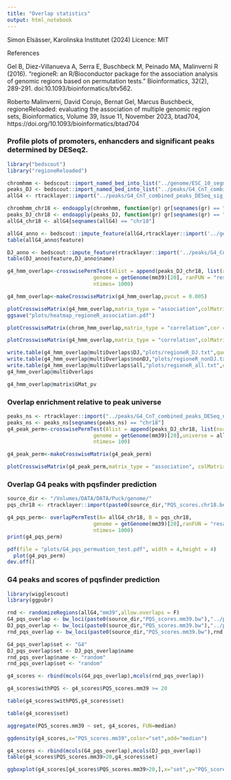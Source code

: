 ```yaml
---
title: "Overlap statistics"
output: html_notebook
---
```


Simon Elsässer, Karolinska Institutet (2024)
Licence: MIT


References 

Gel B, Diez-Villanueva A, Serra E, Buschbeck M, Peinado MA, Malinverni R (2016). “regioneR: an R/Bioconductor package for the association analysis of genomic regions based on permutation tests.” Bioinformatics, 32(2), 289-291. doi:10.1093/bioinformatics/btv562.

Roberto Malinverni, David Corujo, Bernat Gel, Marcus Buschbeck, regioneReloaded: evaluating the association of multiple genomic region sets, Bioinformatics, Volume 39, Issue 11, November 2023, btad704, https://doi.org/10.1093/bioinformatics/btad704

### Profile plots of promoters, enhancders and significant peaks determined by DESeq2.

```r
library("bedscout")
library("regioneReloaded")

chromhmm <- bedscout::import_named_bed_into_list("../genome/ESC_10_segments.mm39.bed")
peaks_DJ <- bedscout::import_named_bed_into_list("../peaks/G4_CnT_combined_peaks_DJ_nonDJ.bed")
allG4 <- rtracklayer::import("../peaks/G4_CnT_combined_peaks_DESeq_sig_categories.bed")

chromhmm_chr18 <- endoapply(chromhmm, function(gr) gr[seqnames(gr) == "chr18"])
peaks_DJ_chr18 <- endoapply(peaks_DJ, function(gr) gr[seqnames(gr) == "chr18"])
allG4_chr18 <- allG4[seqnames(allG4) == "chr18"]
```

```r
allG4_anno <- bedscout::impute_feature(allG4,rtracklayer::import('../genome/ESC_10_segments.mm39.bed'),name_field = "name")
table(allG4_anno$feature)
```

```r
DJ_anno <- bedscout::impute_feature(rtracklayer::import('../peaks/G4_CnT_combined_peaks_DJ_nonDJ.bed'),rtracklayer::import('../genome/ESC_10_segments.mm39.bed'),name_field = "name")
table(DJ_anno$feature,DJ_anno$name)
```

```r
g4_hmm_overlap<-crosswisePermTest(Alist = append(peaks_DJ_chr18, list(allG4=allG4_chr18)), Blist = chromhmm_chr18, 
                            genome = getGenome(mm39)[20], ranFUN = "resampleGenome",per.chromosome=T,
                            ntimes= 1000)

g4_hmm_overlap<-makeCrosswiseMatrix(g4_hmm_overlap,pvcut = 0.005)

plotCrosswiseMatrix(g4_hmm_overlap,matrix_type = "association",colMatrix = c("limegreen","white","darkorchid"))
ggsave("plots/heatmap_regioneR_association.pdf")
```

```r
plotCrosswiseMatrix(chrom_hmm_overlap,matrix_type = "correlation",cor = "col",colMatrix = c("limegreen","white","darkorchid"))
```

```r
plotCrosswiseMatrix(g4_hmm_overlap,matrix_type = "correlation",colMatrix = c("limegreen","white","darkorchid"))
```

```r
write.table(g4_hmm_overlap@multiOverlaps$DJ,"plots/regioneR_DJ.txt",quote = F,col.names = T, sep = "\t")
write.table(g4_hmm_overlap@multiOverlaps$nonDJ,"plots/regioneR_nonDJ.txt",quote = F,col.names = T, sep = "\t")
write.table(g4_hmm_overlap@multiOverlaps$all,"plots/regioneR_all.txt",quote = F,col.names = T, sep = "\t")
g4_hmm_overlap@multiOverlaps
```

```r
g4_hmm_overlap@matrix$GMat_pv
```


### Overlap enrichment relative to peak universe

```r
peaks_ns <- rtracklayer::import("../peaks/G4_CnT_combined_peaks_DESeq_nonsig.bed")
peaks_ns <- peaks_ns[seqnames(peaks_ns) == "chr18"]
g4_peak_perm<-crosswisePermTest(Alist = append(peaks_DJ_chr18, list(ns=peaks_ns)), Blist = chromhmm_chr18, 
                            genome = getGenome(mm39)[20],universe = allG4_chr18, ranFUN = "resampleRegions", per.chromosome=T,
                            ntimes= 100)

g4_peak_perm<-makeCrosswiseMatrix(g4_peak_perm)

plotCrosswiseMatrix(g4_peak_perm,matrix_type = "association", colMatrix = c("limegreen","white","darkorchid"))
```

### Overlap G4 peaks with pqsfinder prediction

```r
source_dir <- "/Volumes/DATA/DATA/Puck/genome/"
pqs_chr18 <- rtracklayer::import(paste0(source_dir,"PQS_scores.chr18.bed"))

g4_pqs_perm<- overlapPermTest(A= allG4_chr18, B = pqs_chr18, 
                            genome = getGenome(mm39)[20],ranFUN = "resampleGenome", per.chromosome=T,
                            ntimes= 1000)
print(g4_pqs_perm)
```

```r
pdf(file = "plots/G4_pqs_permuation_test.pdf", width = 4,height = 4)
  plot(g4_pqs_perm)
dev.off()
```

### G4 peaks and scores of pqsfinder prediction

```r
library(wigglescout)
library(ggpubr)

rnd <- randomizeRegions(allG4,"mm39",allow.overlaps = F)
G4_pqs_overlap <- bw_loci(paste0(source_dir,"PQS_scores.mm39.bw"),"../peaks/G4_CnT_combined_peaks_DESeq_sig_categories.bed",per_locus_stat = "max")
DJ_pqs_overlap <- bw_loci(paste0(source_dir,"PQS_scores.mm39.bw"),"../peaks/G4_CnT_combined_peaks_DJ_nonDJ.bed",per_locus_stat = "max")
rnd_pqs_overlap <- bw_loci(paste0(source_dir,"PQS_scores.mm39.bw"),rnd,per_locus_stat = "max")

G4_pqs_overlap$set <- "G4"
DJ_pqs_overlap$set <- DJ_pqs_overlap$name
rnd_pqs_overlap$name <- "random"
rnd_pqs_overlap$set <- "random"

g4_scores <- rbind(mcols(G4_pqs_overlap),mcols(rnd_pqs_overlap))

g4_scores$withPQS <- g4_scores$PQS_scores.mm39 >= 20

table(g4_scores$withPQS,g4_scores$set)
```

```r
table(g4_scores$set)
```
```r
aggregate(PQS_scores.mm39 ~ set, g4_scores, FUN=median)
```
```r
ggdensity(g4_scores,x="PQS_scores.mm39",color="set",add="median")
```
```r
g4_scores <- rbind(mcols(G4_pqs_overlap),mcols(DJ_pqs_overlap))
table(g4_scores$PQS_scores.mm39>20,g4_scores$set)
```

```r
ggboxplot(g4_scores[g4_scores$PQS_scores.mm39>20,],x="set",y="PQS_scores.mm39",fill="set",add="mean") + coord_cartesian(ylim=c(0,200))
```
